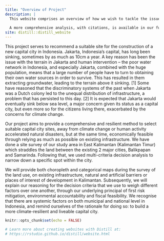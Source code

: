 ```yaml
---
title: "Overview of Project"
description: |
  This website comprises an overview of how we wish to tackle the issue of site selection and analysis of a suitable site for the new Jakarta capital city.
  
  A more comprehensive analysis, with citations, is available in our full report
site: distill::distill_website
---
```

This project serves to recommend a suitable site for the construction of a new capital city in Indonesia. Jakarta, Indonesia’s capital, has long been sinking, sometimes by as much as 10cm a year. A key reason has been the issue with the terrain in Jakarta and human intervention – the poor water network in Indonesia, and especially Jakarta, combined with the huge population, means that a large number of people have to turn to obtaining their own water sources in order to survive. This has resulted in them extracting groundwater, leading to the terrain above it sinking. [1] Some have reasoned that the discriminatory systems of the past when Jakarta was a Dutch colony led to the unequal distribution of infrastructure, a problem that has persisted to this day. [2] It is expected that Jakarta would eventually sink below sea level, a major concern given its status as a capital city, but even more so for the citizens living there, exacerbated by the concerns for climate change.
  
  Our project aims to provide a comprehensive and resilient method to select suitable capital city sites, away from climate change or human activity accelerated natural disasters, but at the same time, economically feasible through relying as much as possible on existing infrastructure. We have done a site survey of our study area in East Kalimantan (Kalimantan Timur) which straddles the land between the existing 2 major cities, Balikpapan and Samarinda. Following that, we used multi-criteria decision analysis to narrow down a specific spot within the city. 

We will provide both choropleth and categorical maps during the survey of the land use, on existing infrastructure, natural and artificial barriers or places of interest of development in Kalimantan. Subsequently, we will explain our reasoning for the decision criteria that we use to weigh different factors over one another, through our underlying principal of first risk mitigation, environmental accountability and fiscal feasibility. We recognise that there are systemic factors on both municipal and national level in Indonesia, and remind ourselves of the rationale for doing so: to build a more climate-resilient and liveable capital city.  
  
```r
knitr::opts_chunk$set(echo = FALSE)

# Learn more about creating websites with Distill at:
# https://rstudio.github.io/distill/website.html

```


